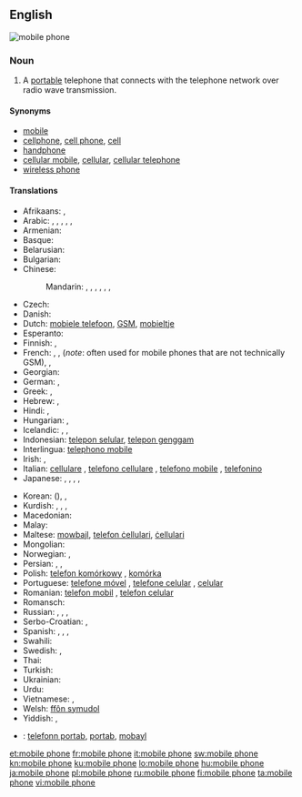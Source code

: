 ==English==
[[Image:Several mobile phones.png|thumb|mobile phone]]
{{wikipedia}}

===Noun===
{{en-noun|head=[[mobile]] [[phone]]}}

# A [[portable]] telephone that connects with the telephone network over radio wave transmission.

====Synonyms====
* [[mobile]] {{qualifier|mainly UK, New Zealand, Australia and Singapore}}
* [[cellphone]], [[cell phone]], [[cell]] {{qualifier|mainly US and Canada}}
* [[handphone]] {{qualifier|mainly Indonesia, Malaysia, Philippines and Singapore}}
* [[cellular mobile]], [[cellular]], [[cellular telephone]]
* [[wireless phone]]

====Translations====
{{trans-top|A portable telephone}}
* Afrikaans: {{t|af|selfoon}}, {{t|af|sellulêre telefoon}}
* Arabic: {{t|ar|جوال|m|tr=jawaal}}, {{t|ar|هاتف محمول|m|tr=haatif maHmuul}}, {{t|ar|هاتف خلوي|m|tr=haatif khalawiy}}, {{t|ar|هاتف متحرك|m|tr=haatif mutaHárrak}}, {{t|ar|هاتف النقال|m|tr=haatif al-naqqaal}}, {{t|ar|موبيل|m|tr=mubiil}}
* Armenian: {{t-|hy|բջջային հեռախոս|tr=bǰǰayin heṙaxos}}
* Basque: {{t|eu|telefono mugikor|xs=Basque}}
* Belarusian: {{t|be|мабільны тэлефон|m|tr=mabíl'ny telefón|xs=Belarusian}}
* Bulgarian: {{t-|bg|мобилен телефон|m|tr=mobílen telefón}}
* Chinese:
*: Mandarin: {{t-|cmn|手機|sc=Hani}}, {{t-|cmn|手机|tr=shǒujī|sc=Hani}}, {{qualifier|formal/technical}} {{t-|cmn|移動電話|sc=Hani}}, {{t-|cmn|移动电话|tr=yídòng diànhuà|sc=Hani}}, {{qualifier|formal/technical}} {{t-|cmn|手提電話|sc=Hani}}, {{t-|cmn|手提电话|tr=shǒutí diànhuà|sc=Hani}}, {{qualifier|slang}} {{t-|cmn|大哥大|tr=dàgēdà|sc=Hani}}
* Czech: {{t|cs|mobilní telefon|m}}
* Danish: {{t-|da|mobiltelefon|c}}
* Dutch: [[mobiele telefoon]], [[GSM]], [[mobieltje]] {{qualifier|colloquial|diminutive}}
* Esperanto: {{t|eo|posxtelefono|alt=poŝtelefono}}
* Finnish: {{t+|fi|matkapuhelin}}, {{t+|fi|kännykkä}}
* French: {{t-|fr|téléphone mobile|m}}, {{t-|fr|portable|m}}, {{t+|fr|GSM|m}} (''note'': often used for mobile phones that are not technically GSM), {{qualifier|Canada}} {{t+|fr|cellulaire|m}}, {{t+|fr|mobile|m}} {{qualifier|colloquial}}
* Georgian: {{t|ka|მობილური|tr=mobiluri|sc=Geor}}
* German: {{t+|de|Mobiltelefon}}, {{t+|de|Handy}}
* Greek: {{t-|el|κινητό τηλέφωνο|n|tr=kinitó tiléfono|sc=Grek}}, {{qualifier|colloquial}} {{t+|el|κινητό|n|tr=kinitó|sc=Grek}}
* Hebrew: {{t|he|פלפון}}, {{t|he|טלפון סלולרי|m|alt=טֶלֶפוֹן סֶלוּלָרי|tr=t'elefón selulari}}
* Hindi: {{t|hi|मोबाइल फ़ोन|tr=mobā'il fon|xs=Hindi}}, {{t|hi|मोबाइल|tr=mobā'il|xs=Hindi}}
* Hungarian: {{t+|hu|mobiltelefon}}, {{t|hu|mobil}}
* Icelandic: {{t+|is|farsími|m}}, {{t+|is|gemsi|m}}, {{t-|is|GSM-sími|m}}
* Indonesian: [[telepon selular]], [[telepon genggam]]
* Interlingua: [[telephono mobile]]
* Irish: {{t|ga|guthán soghluaiste|m|xs=Irish}}, {{t|ga|fón póca|m}}
* Italian: [[cellulare]] {{m}}, [[telefono cellulare]] {{m}}, [[telefono mobile]] {{m}}, [[telefonino]] {{m}}
* Japanese: {{t+|ja|携帯電話|tr=けいたいでんわ, keitai-denwa}}, {{t-|ja|携帯|tr=けいたい, keitai}} {{qualifier|colloquial}}, {{t|ja|セルホーン|tr=seruhōn}}, {{t|ja|セルフォン|tr=serufon}}, {{t|ja|モバイル|tr=mobairu}}
{{trans-mid}}
* Korean: {{t|ko|휴대 전화|tr=hyudae jeonhwa|sc=Hang}} ({{t|ko|携帶電話|sc=Hani}}), {{t|ko|휴대폰|tr=hyudaepon|sc=Hang}} {{qualifier|colloquial}}, {{t|ko|핸드폰|tr=haendeupon|sc=Hang}} {{qualifier|colloquial}}
* Kurdish: {{t+|ku|telefona destan|f}}, {{t+|ku|telefona berîkê|f}}, {{t+|ku|telefona bêtêl|f}}, {{t+|ku|telefona mobîl|f}}
* Macedonian: {{t-|mk|мобилен телефон|m|tr=móbilen telefón}}
* Malay: {{t|ms|telefon bimbit}}
* Maltese: [[mowbajl]], [[telefon ċellulari]], [[ċellulari]]
* Mongolian: {{t|mn|гар утас|tr=gar utas|sc=Cyrl|xs=Mongolian}}
* Norwegian: {{t+|no|mobiltelefon|m}}, {{t-|no|mobil|m}}
* Persian: {{t+|fa|تلفن همراه|tr=telefon-e hamrâh|xs=Persian}}, {{t|fa|تلفن موبایل|tr=telefon-e mobâyl|xs=Persian}}, {{t+|fa|موبایل|tr=mobâyl|xs=Persian}}
* Polish: [[telefon komórkowy]] {{m}}, [[komórka]] {{f}} {{qualifier|colloquial}}
* Portuguese: [[telefone móvel]] {{m}}, [[telefone celular]] {{m}}, [[celular]] {{m}}
* Romanian: [[telefon mobil]] {{n}}, [[telefon celular]] {{n}}
* Romansch: {{t|rm|telefon mobil|m}}
* Russian: {{t+|ru|мобильный телефон|m|tr=mobíl'nyj telefón}}, {{t+|ru|сотовый телефон|m|tr=sótovyj telefón}}, {{t+|ru|мобильник|m|tr=mobíl'nik}} {{qualifier|colloquial}}, {{t|ru|сотка|f|tr=sótka}} {{qualifier|colloquial}}
* Serbo-Croatian: {{t|sh|мобилни телефон|m|sc=Cyrl|xs=Serbo-Croatian}}, {{t|sh|mobilni telefon|m|xs=Serbo-Croatian}}
* Spanish: {{t-|es|teléfono móvil}}, {{t+|es|móvil|m}}, {{qualifier|Latin America}} {{t|es|celular|m}}, {{qualifier|Latin America}} {{t|es|teléfono celular|m}}
* Swahili: {{t+|sw|rununu|xs=Swahili}}
* Swedish: {{t+|sv|mobiltelefon}}, {{t+|sv|mobil}}
* Thai: {{t|th|โทรศัพท์มือถือ|tr=tohrásàp meu tĕu}}
* Turkish: {{t|tr|cep telefonu}}
* Ukrainian: {{t|uk|мобільний телефон|m|tr=mobíl'nyj telefón|xs=Ukrainian}}
* Urdu: {{t|ur|محمول|xs=Urdu}}
* Vietnamese: {{t|vi|điện thoại di động|xs=Vietnamese}}, {{t|vi|điện thoại cầm tay|xs=Vietnamese}}
* Welsh: [[ffôn symudol]] {{m}}
* Yiddish: {{t|yi|מאביל טעלעפאן|m|tr=mobil telefon|sc=Hebr|xs=Yiddish}}, {{t|yi|צעלקע|f|tr=tselke|sc=Hebr|xs=Yiddish}}
{{trans-bottom}}

{{checktrans-top}}
<!--added {{ttbc}}s here.-->
<!-- Check the name of the language: Kriol, Creole or what -->
* {{ttbc|rop}}: [[telefonn portab]], [[portab]], [[mobayl]]
{{trans-bottom}}

[[et:mobile phone]]
[[fr:mobile phone]]
[[it:mobile phone]]
[[sw:mobile phone]]
[[kn:mobile phone]]
[[ku:mobile phone]]
[[lo:mobile phone]]
[[hu:mobile phone]]
[[ja:mobile phone]]
[[pl:mobile phone]]
[[ru:mobile phone]]
[[fi:mobile phone]]
[[ta:mobile phone]]
[[vi:mobile phone]]